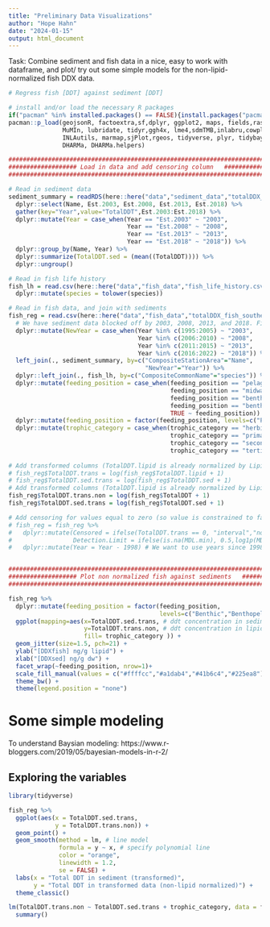 ```yaml
---
title: "Preliminary Data Visualizations"
author: "Hope Hahn"
date: "2024-01-15"
output: html_document
---
```


Task: Combine sediment and fish data in a nice, easy to work with dataframe, and plot/ try out some simple models for the non-lipid-normalized fish DDX data. 


```r
# Regress fish [DDT] against sediment [DDT]

# install and/or load the necessary R packages
if("pacman" %in% installed.packages() == FALSE){install.packages("pacman")}
pacman::p_load(geojsonR, factoextra,sf,dplyr, ggplot2, maps, fields,raster, 
               MuMIn, lubridate, tidyr,ggh4x, lme4,sdmTMB,inlabru,cowplot,
               INLAutils, marmap,sjPlot,rgeos, tidyverse, plyr, tidybayes, brms, bayesplot, loo,ggeffects,
               DHARMa, DHARMa.helpers)
```


```r
##################################################################################################################
################### Load in data and add censoring column   ###################
##################################################################################################################

# Read in sediment data 
sediment_summary = readRDS(here::here("data","sediment_data","totalDDX_sediment_zone_summary.rds")) %>%
  dplyr::select(Name, Est.2003, Est.2008, Est.2013, Est.2018) %>% 
  gather(key="Year",value="TotalDDT",Est.2003:Est.2018) %>% 
  dplyr::mutate(Year = case_when(Year == "Est.2003" ~ "2003",
                                 Year == "Est.2008" ~ "2008",
                                 Year == "Est.2013" ~ "2013",
                                 Year == "Est.2018" ~ "2018")) %>% 
  dplyr::group_by(Name, Year) %>%
  dplyr::summarize(TotalDDT.sed = (mean((TotalDDT)))) %>%
  dplyr::ungroup() 

# Read in fish life history 
fish_lh = read.csv(here::here("data","fish_data","fish_life_history.csv")) %>% 
  dplyr::mutate(species = tolower(species))

# Read in fish data, and join with sediments 
fish_reg = read.csv(here::here("data","fish_data","totalDDX_fish_southernCA.csv")) %>% # Read in fish DDT values 
  # We have sediment data blocked off by 2003, 2008, 2013, and 2018. Figure out what (continous) fish years go with which sediment years. 
  dplyr::mutate(NewYear = case_when(Year %in% c(1995:2005) ~ "2003", 
                                    Year %in% c(2006:2010) ~ "2008", 
                                    Year %in% c(2011:2015) ~ "2013", 
                                    Year %in% c(2016:2022) ~ "2018")) %>% 
  left_join(., sediment_summary, by=c("CompositeStationArea"="Name", 
                                      "NewYear"="Year")) %>% 
  dplyr::left_join(., fish_lh, by=c("CompositeCommonName"="species")) %>% 
  dplyr::mutate(feeding_position = case_when(feeding_position == "pelagic" ~ "Pelagic",
                                             feeding_position == "midwater" ~ "Midwater",
                                             feeding_position == "benthopelagic " ~ "Benthopelagic",
                                             feeding_position == "benthic" ~ "Benthic", 
                                             TRUE ~ feeding_position)) %>% 
  dplyr::mutate(feeding_position = factor(feeding_position, levels=c("Pelagic","Midwater","Benthopelagic","Benthic"))) %>% 
  dplyr::mutate(trophic_category = case_when(trophic_category == "herbivore" ~ "Herbivore",
                                             trophic_category == "primary_carnivore" ~ "Primary Carnivore",
                                             trophic_category == "secondary_carnivore" ~ "Secondary Carnivore",
                                             trophic_category == "tertiary_carnivore" ~ "Tertiary Carnivore")) 
  
# Add transformed columns (TotalDDT.lipid is already normalized by Lipid for fish)
# fish_reg$TotalDDT.trans = log(fish_reg$TotalDDT.lipid + 1)
# fish_reg$TotalDDT.sed.trans = log(fish_reg$TotalDDT.sed + 1)
# Add transformed columns (TotalDDT.lipid is already normalized by Lipid for fish)
fish_reg$TotalDDT.trans.non = log(fish_reg$TotalDDT + 1)
fish_reg$TotalDDT.sed.trans = log(fish_reg$TotalDDT.sed + 1)

# Add censoring for values equal to zero (so value is constrained to fall between zero and MDL)
# fish_reg = fish_reg %>% 
#   dplyr::mutate(Censored = ifelse(TotalDDT.trans == 0, "interval","none"), 
#                 Detection.Limit = ifelse(is.na(MDL.min), 0.5,log1p(MDL.min/Lipid))) %>% 
#   dplyr::mutate(Year = Year - 1998) # We want to use years since 1998 


##################################################################################################################
################### Plot non normalized fish against sediments   ###################
##################################################################################################################

fish_reg %>% 
  dplyr::mutate(feeding_position = factor(feeding_position, 
                                          levels=c("Benthic","Benthopelagic","Midwater","Pelagic"))) %>% 
  ggplot(mapping=aes(x=TotalDDT.sed.trans, # ddt concentration in sediment 
                     y=TotalDDT.trans.non, # ddt concentration in lipids
                     fill= trophic_category )) +
  geom_jitter(size=1.5, pch=21) +
  ylab("[DDXfish] ng/g lipid") +
  xlab("[DDXsed] ng/g dw") +
  facet_wrap(~feeding_position, nrow=1)+
  scale_fill_manual(values = c("#ffffcc","#a1dab4","#41b6c4","#225ea8"), name="Diet")+
  theme_bw() +
  theme(legend.position = "none")
```

# Some simple modeling 

To understand Baysian modeling: https://www.r-bloggers.com/2019/05/bayesian-models-in-r-2/

## Exploring the variables 
```r
library(tidyverse)

fish_reg %>% 
  ggplot(aes(x = TotalDDT.sed.trans, 
             y = TotalDDT.trans.non)) +
  geom_point() +
  geom_smooth(method = lm, # line model
              formula = y ~ x, # specify polynomial line
              color = "orange", 
              linewidth = 1.2, 
              se = FALSE) +
  labs(x = "Total DDT in sediment (transformed)",
       y = "Total DDT in transformed data (non-lipid normalized)") +
  theme_classic()


```


```r

lm(TotalDDT.trans.non ~ TotalDDT.sed.trans + trophic_category, data = fish_reg) %>% 
  summary()


```


